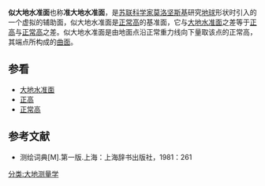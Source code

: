 '''似大地水准面'''也称'''准大地水准面'''，是[[苏联|苏联]][[科学家|科学家]][[莫洛坚斯基|莫洛坚斯基]]研究[[地球|地球]]形状时引入的一个虚拟的辅助面，似大地水准面是[[正常高|正常高]]的基准面，它与[[大地水准面|大地水准面]]之差等于[[正高|正高]]与[[正常高|正常高]]之差。似大地水准面是由地面点沿正常重力线向下量取该点的正常高，其端点所构成的[[曲面|曲面]]。
==参看==
*[[大地水准面|大地水准面]]
*[[正高|正高]]
*[[正常高|正常高]]
==参考文献==
*测绘词典[M].第一版.上海：上海辞书出版社，1981：261 
{{地理学小作品}}{{物理大地测量学}}
[[分类:大地测量学|分类:大地测量学]]